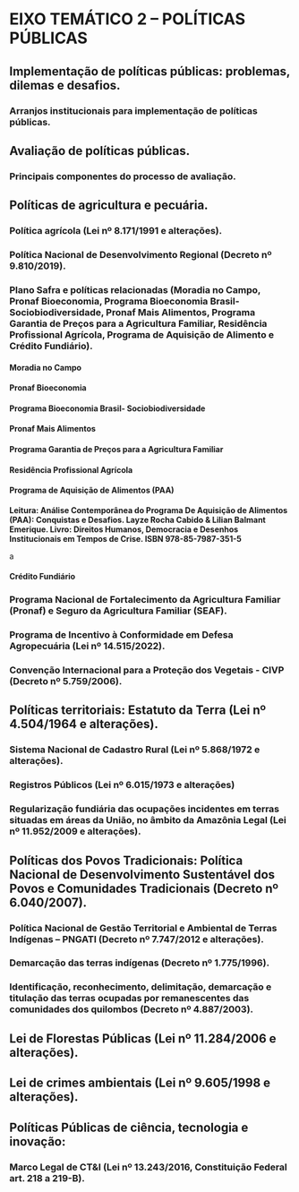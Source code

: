 # EIXO TEMÁTICO 2 – POLÍTICAS PÚBLICAS

## Implementação de políticas públicas: problemas, dilemas e desafios.

### Arranjos institucionais para implementação de políticas públicas.

## Avaliação de políticas públicas.

### Principais componentes do processo de avaliação.

## Políticas de agricultura e pecuária.

### Política agrícola (Lei nº 8.171/1991 e alterações).

### Política Nacional de Desenvolvimento Regional (Decreto nº 9.810/2019).

### Plano Safra e políticas relacionadas (Moradia no Campo, Pronaf Bioeconomia, Programa Bioeconomia Brasil- Sociobiodiversidade, Pronaf Mais Alimentos, Programa Garantia de Preços para a Agricultura Familiar, Residência Profissional Agrícola, Programa de Aquisição de Alimento e Crédito Fundiário).

#### Moradia no Campo

#### Pronaf Bioeconomia

#### Programa Bioeconomia Brasil- Sociobiodiversidade

#### Pronaf Mais Alimentos

#### Programa Garantia de Preços para a Agricultura Familiar

#### Residência Profissional Agrícola

#### Programa de Aquisição de Alimentos (PAA)

**Leitura: Análise Contemporânea do Programa De Aquisição de Alimentos (PAA): Conquistas e Desafios. Layze Rocha Cabido & Lilian Balmant Emerique. Livro: Direitos Humanos, Democracia e Desenhos Institucionais em Tempos de Crise. ISBN 978-85-7987-351-5**

a

#### Crédito Fundiário

### Programa Nacional de Fortalecimento da Agricultura Familiar (Pronaf) e Seguro da Agricultura Familiar (SEAF).

### Programa de Incentivo à Conformidade em Defesa Agropecuária (Lei nº 14.515/2022).

### Convenção Internacional para a Proteção dos Vegetais - CIVP (Decreto nº 5.759/2006).

## Políticas territoriais: Estatuto da Terra (Lei nº 4.504/1964 e alterações).

### Sistema Nacional de Cadastro Rural (Lei nº 5.868/1972 e alterações).

### Registros Públicos (Lei nº 6.015/1973 e alterações)

### Regularização fundiária das ocupações incidentes em terras situadas em áreas da União, no âmbito da Amazônia Legal (Lei nº 11.952/2009 e alterações).

## Políticas dos Povos Tradicionais: Política Nacional de Desenvolvimento Sustentável dos Povos e Comunidades Tradicionais (Decreto nº 6.040/2007).

### Política Nacional de Gestão Territorial e Ambiental de Terras Indígenas – PNGATI (Decreto nº 7.747/2012 e alterações).

### Demarcação das terras indígenas (Decreto nº 1.775/1996).

### Identificação, reconhecimento, delimitação, demarcação e titulação das terras ocupadas por remanescentes das comunidades dos quilombos (Decreto nº 4.887/2003).

## Lei de Florestas Públicas (Lei nº 11.284/2006 e alterações).

## Lei de crimes ambientais (Lei nº 9.605/1998 e alterações).

## Políticas Públicas de ciência, tecnologia e inovação:

### Marco Legal de CT&I (Lei nº 13.243/2016, Constituição Federal art. 218 a 219-B).